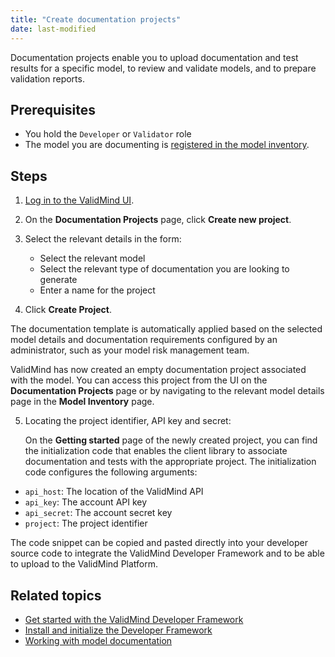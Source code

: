 ```yaml
---
title: "Create documentation projects"
date: last-modified
---
```


Documentation projects enable you to upload documentation and test results for a specific model, to review and validate models, and to prepare validation reports. 

## Prerequisites

- You hold the `Developer` or `Validator` role
- The model you are documenting is [registered in the model inventory](register-models-in-model-inventory.qmd).

## Steps

1. [Log in to the ValidMind UI]({{< var vm_ui >}}).
   
2. On the **Documentation Projects** page, click **Create new project**.
   
3. Select the relevant details in the form:

   - Select the relevant model 
   - Select the relevant type of documentation you are looking to generate 
   - Enter a name for the project 

4. Click **Create Project**.

::: {.column-margin}
::: {.callout-tip}
The documentation template is automatically applied based on the selected model details and documentation requirements configured by an administrator, such as your model risk management team.
:::
:::

ValidMind has now created an empty documentation project associated with the model. You can access this project from the UI on the **Documentation Projects** page or by navigating to the relevant model details page in the **Model Inventory** page.

5. Locating the project identifier, API key and secret:
   
   On the **Getting started** page of the newly created project, you can find the initialization code that enables the client library to associate documentation and tests with the appropriate project. The initialization code configures the following arguments: 

- `api_host`: The location of the ValidMind API
- `api_key`: The account API key
- `api_secret`: The account secret key
- `project`: The project identifier

The code snippet can be copied and pasted directly into your developer source code to integrate the ValidMind Developer Framework and to be able to upload to the ValidMind Platform.

<!---
## Troubleshooting

[Include any common issues or errors that may arise during the task and how to resolve them.]
---> 

## Related topics

- [Get started with the ValidMind Developer Framework](get-started-developer-framework.qmd)
- [Install and initialize the Developer Framework](install-and-initialize-developer-framework.qmd)
- [Working with model documentation](working-with-model-documentation.qmd)
